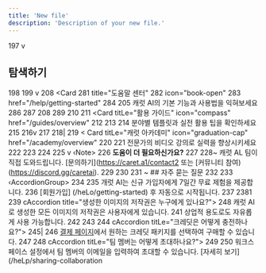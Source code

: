 ```yaml
---
title: 'New file'
description: 'Description of your new file.'
---
```

197 v
## 탐색하기
198
199
v <CardGroup cols=(3}>
208
<Card
281
title="도움말 센터"
282
icon="book-open"
283
href="/help/getting-started"
284
205
캐럿 AI의 기본 기능과 사용법을 익혀보세요
286
</Card>
287
208
289
210
211
<Card
titLe="활용 가이드"
icon="compass" href="/guides/overview"
212
213
214
분야별 템플릿과 실전 활용 팁을 확인하세요
</Card>
215
216v
217
218|
219
< Card
titLe="캐럿 아카데미"
icon="graduation-cap" href="/academy/overview"
220
221
전문가의 비디오 강의로 실력을 향상시키세요
222
</Card>
223 </CardGroup>
224
225 v ‹Note>
226
**도움이 더 필요하신가요?**
227
228~ 캐럿 AL 팀이 직접 도와드립니다. [문의하기](https://caret.a1/contact2 또는 [커뮤니티 참여)
(https://discord.gg/caretai).
229
</Note>
230
231
~ ## 자주 묻는 질문
232
233
‹AccordionGroup>
234
<Accordion title="무료 체험은 어떻게 시작하나요?">
235
개럿 AI는 신규 가입자에게 7일간 무료 제험을 제공합니다.
236
[회원가입] (/heLo/getting-started) 후 자동으로 시작됩니다.
237
</Accordion>
2381
239
cAccordion title="생성한 이미지의 저작권은 누구에게 있나요?">
248
캐럿 AI로 생성한 모든 이미지의 저작권은 사용자에게 있습니다.
241
상업적 용도로도 자유롭게 사용 가능합니다.
242
</Accordion>
243
244
cAccordion titLe="크레딧은 어떻게 충전하나요?">
245|
246
[결제 페이지](/heLp/account-bilLing)에서 원하는 크레딧 패키지를 선택하여 구매할 수 있습니다.
</Accordion>
247
248
cAccordion titLe="팀 멤버는 어떻게 초대하나요?">
249
250
워크스페이스 설정에서 팀 멤버의 이메일을 입력하여 초대할 수 있습니다.
[자세히 보기](/heLp/sharing-collaboration
